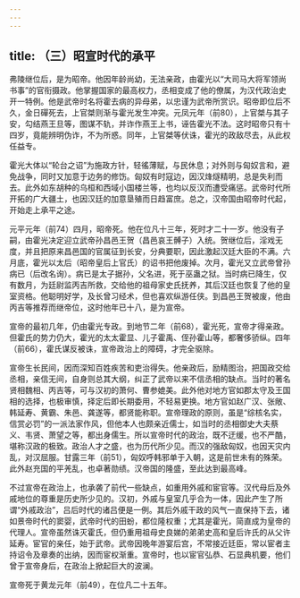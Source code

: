 ```yaml
---
---
---
```

title: （三）昭宣时代的承平
---



弗陵继位后，是为昭帝。他因年龄尚幼，无法亲政，由霍光以“大司马大将军领尚书事”的官衔摄政。他掌握国家的最高权力，丞相变成了他的僚属，为汉代政治史开一特例。他是武帝时名将霍去病的异母弟，以忠谨为武帝所赏识。昭帝即位后不久，金日磾死去，上官桀则渐与霍光发生冲突。元凤元年（前80），上官桀与其子安，勾结燕王旦等，图谋不轨，并诈作燕王上书，诬告霍光不法。这时昭帝只有十四岁，竟能辨明伪诈，不为所惑。同年，上官桀等伏诛，霍光的政敌尽去，从此权任益专。

霍光大体以“轮台之诏”为施政方针，轻徭薄赋，与民休息；对外则与匈奴言和，避免战争，同时又加意于边务的修饬。匈奴有时寇边，因汉烽燧精明，总是失利而去。此外如东胡种的乌桓和西域小国楼兰等，也均以反汉而遭受痛惩。武帝时代所开拓的广大疆土，也因汉廷的加意垦殖而日趋富庶。总之，汉帝国由昭帝时代起，开始走上承平之途。

元平元年（前74）四月，昭帝死。他在位凡十三年，死时才二十一岁。他没有子嗣，由霍光决定迎立武帝孙昌邑王贺（昌邑哀王髆子）入统。贺继位后，淫戏无度，并且把原来昌邑国的官属征到长安，分典要职，因此激起汉廷大臣的不满。六月底，霍光以太后（昭帝皇后上官氏）的诏书把他废掉。次月，霍光又立武帝曾孙病已（后改名询）。病已是太子据孙，父名进，死于巫蛊之狱。当时病已降生，仅有数月，为廷尉监丙吉所救，交给他的祖母家史氏抚养，其后汉廷也恢复了他的皇室资格。他聪明好学，及长曾习经术，但也喜欢纵游任侠。到昌邑王贺被废，他由丙吉等推荐而继帝位，这时他年已十八，是为宣帝。

宣帝的最初几年，仍由霍光专政。到地节二年（前68），霍光死，宣帝才得亲政。但霍氏的势力仍大，霍光的太太霍显、儿子霍禹、侄孙霍山等，都奢侈骄纵。四年（前66），霍氏谋反被诛，宣帝政治上的障碍，才完全驱除。

宣帝生长民间，因而深知百姓疾苦和吏治得失。他亲政后，励精图治，把国政交给丞相，亲信无间，自身则总其大纲，纠正了武帝以来不信丞相的缺点。当时的著名贤相魏相、丙吉等，可与汉初的萧何、曹参媲美。此外他对地方官如郡太守及王国相的选择，也极审慎，择定后即长期委用，不轻易更换。地方官如赵广汉、张敞、韩延寿、黄霸、朱邑、龚遂等，都贤能称职。宣帝理政的原则，虽是“综核名实，信赏必罚”的一派法家作风，但他本人也颇亲近儒士，如当时的丞相御史大夫蔡义、韦贤、萧望之等，都出身儒生。所以宣帝时代的政治，既不迂缓，也不严酷，堪称汉政的极致。政治人才之盛，也为历代所少见。而汉的强敌匈奴，也因天灾内乱，对汉屈服。甘露三年（前51），匈奴呼韩邪单于入朝，这是前世未有的殊荣。此外赵充国的平羌乱，也卓著勋绩。汉帝国的隆盛，至此达到最高峰。

不过宣帝在政治上，也承袭了前代一些缺点，如重用外戚和宦官等。汉代母后及外戚地位的尊重是历史所少见的。汉初，外戚与皇室几乎合为一体，因此产生了所谓“外戚政治”，吕后时代的诸吕便是一例。其后外戚干政的风气一直保持下去，诸如景帝时代的窦婴，武帝时代的田蚡，都位隆权重；尤其是霍光，简直成为皇帝的代理人。宣帝虽然诛灭霍氏，但仍重用祖母史良娣的弟弟史高和皇后许氏的从父许延寿。宦官的亲任，始于武帝。武帝因晚年游宴后宫，不常接近廷臣，常以宦者主持诏令及章奏的出纳，因而宦权渐重。宣帝时，也以宦官弘恭、石显典机要，他们曾于宣帝身后，在政治上掀起巨大的波澜。

宣帝死于黄龙元年（前49），在位凡二十五年。